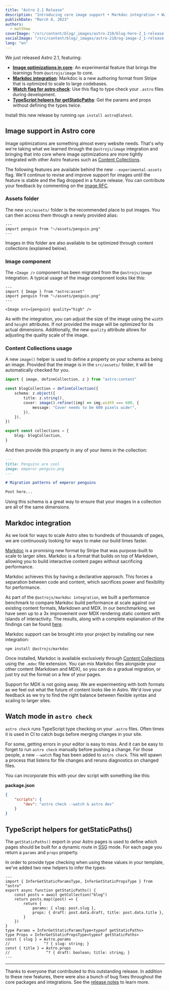 ```yaml
---
title: "Astro 2.1 Release"
description: "Introducing core image support • Markdoc integration • Watch mode for astro check • getStaticPaths() TypeScript helpers"
publishDate: "March 8, 2023"
authors:
  - matthew
coverImage: "/src/content/blog/_images/astro-210/blog-hero-2_1-release.webp"
socialImage: "/src/content/blog/_images/astro-210/og-image-2_1-release.jpg"
lang: "en"
---
```




We just released Astro 2.1, featuring:

- **[Image optimizations in core](#image-support-in-astro-core)**: An experimental feature that brings the learnings from `@astrojs/image` to core.
- **[Markdoc integration](#markdoc-integration)**: Markdoc is a new authoring format from Stripe that is optimized to scale to large codebases.
- **[Watch flag for astro check](#watch-mode-in-astro-check)**: Use this flag to type check your `.astro` files during development.
- **[TypeScript helpers for getStaticPaths](#typescript-helpers-for-getstaticpaths)**: Get the params and props without defining the types twice.

Install this new release by running `npm install astro@latest`.

## Image support in Astro core

Image optimizations are something almost every website needs. That's why we're taking what we learned through the `@astrojs/image` integration and bringing that into core where image optimizations are more tightly integrated with other Astro features such as [Content Collections](https://docs.astro.build/en/guides/content-collections/).

The following features are available behind the new `--experimental-assets` flag. We'll continue to revise and improve support for images until the feature is stable and the flag dropped in a future release. You can contribute your feedback by commenting on the [image RFC](https://github.com/withastro/roadmap/pull/500).

### Assets folder

The new `src/assets/` folder is the recommended place to put images. You can then access them through a newly provided alias:

```astro
---
import penguin from "~/assets/penguin.png"
---
```

Images in this folder are also available to be optimized through content collections (explained below).

### Image component

The `<Image />` component has been migrated from the `@astrojs/image` integration. A typical usage of the image component looks like this:

```astro
---
import { Image } from "astro:asset"
import penguin from "~/assets/penguin.png"
---

<Image src={penguin} quality="high" />
```

As with the integration, you can adjust the size of the image using the `width` and `height` attributes. If not provided the image will be optimized for its actual dimensions. Additionally, the new `quality` attribute allows for adjusting the quality scale of the image.

### Content Collections usage

A new `image()` helper is used to define a property on your schema as being an image. Provided that the image is in the `src/assets/` folder, it will be automatically checked for you.

```ts
import { image, defineCollection, z } from "astro:content"

const blogCollection = defineCollection({
	schema: z.object({
		title: z.string(),
		cover: image().refine((img) => img.width === 600, {
			message: "Cover needs to be 600 pixels wide!",
		}),
	}),
})

export const collections = {
	blog: blogCollection,
}
```

And then provide this property in any of your items in the collection:

```md
---
title: Penguins are cool
image: emperor-penguin.png
---

# Migration patterns of emperor penguins

Post here...
```

Using this schema is a great way to ensure that your images in a collection are all of the same dimensions.

## Markdoc integration

<BlogContentImage src={markdoc} alt="The logo for the Markdoc project" />

As we look for ways to scale Astro sites to hundreds of thousands of pages, we are continuously looking for ways to make our build times faster.

[Markdoc](https://markdoc.dev/) is a promising new format by Stripe that was purpose-built to scale to larger sites. Markdoc is a format that builds on top of Markdown, allowing you to build interactive content pages without sacrificing performance.

Markdoc achieves this by having a declarative approach. This forces a separation between code and content, which sacrifices power and flexibility for performance.

As part of the `@astrojs/markdoc integration`, we built a performance benchmark to compare Markdoc build performance at scale against our existing content formats, Markdown and MDX. In our benchmarking, we have seen up to a 3x improvement over MDX rendering static content with islands of interactivity. The results, along with a complete explanation of the findings can be found [here](https://gist.github.com/bholmesdev/07ec840d0bcdc24c0114268e16b2d0b0).

Markdoc support can be brought into your project by installing our new integration:

```shell
npm install @astrojs/markdoc
```

Once installed, Markdoc is available exclusively through [Content Collections](https://docs.astro.build/en/guides/content-collections/) using the `.mdoc` file extension. You can mix Markdoc files alongside your other content (Markdown and MDX), so you can do a gradual migration, or just try out the format on a few of your pages.

Support for MDX is not going away. We are experimenting with both formats as we feel out what the future of content looks like in Astro. We'd love your feedback as we try to find the right balance between flexible syntax and scaling to larger sites.

## Watch mode in `astro check`

<BlogContentImage
	src={astrocheckwatch}
	alt="CLI output of the astro check --watch command, showing no errors and that it is waiting on file changes."
/>

`astro check` runs TypeScript type checking on your `.astro` files. Often times it is used in CI to catch bugs before merging changes in your site.

For some, getting errors in your editor is easy to miss. And it can be easy to forget to run `astro check` manually before pushing a change. For those people, a new `--watch` flag has been added to `astro check`. This will spawn a process that listens for file changes and reruns diagnostics on changed files.

You can incorporate this with your dev script with something like this:

**package.json**

```json
{
	"scripts": {
		"dev": "astro check --watch & astro dev"
	}
}
```

## TypeScript helpers for getStaticPaths()

The `getStaticPaths()` export in your Astro pages is used to define which pages should be built for a dynamic route in <abbr title="Static-site generation">SSG</abbr> mode. For each page you return a `params` and `props` property.

In order to provide type checking when using these values in your template, we've added two new helpers to infer the types:

```astro
---
import { InferGetStaticParamsType, InferGetStaticPropsType } from "astro"
export async function getStaticPaths() {
	const posts = await getCollection("blog")
	return posts.map((post) => {
		return {
			params: { slug: post.slug },
			props: { draft: post.data.draft, title: post.data.title },
		}
	})
}
type Params = InferGetStaticParamsType<typeof getStaticPaths>
type Props = InferGetStaticPropsType<typeof getStaticPaths>
const { slug } = Astro.params
//               ^? { slug: string; }
const { title } = Astro.props
//                ^? { draft: boolean; title: string; }
---
```

---

Thanks to everyone that contributed to this outstanding release. In addition to these new features, there were also a bunch of bug fixes throughout the core packages and integrations. See the [release notes](LINK) to learn more.
